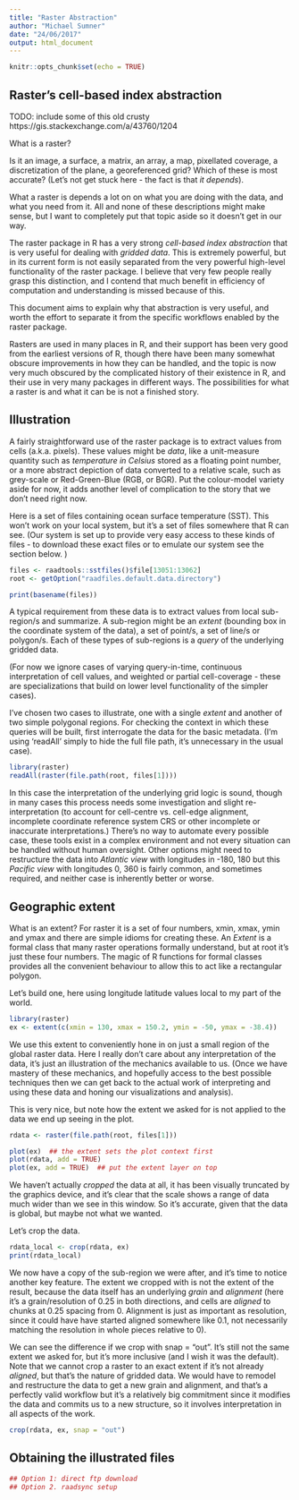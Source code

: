 ```yaml
---
title: "Raster Abstraction"
author: "Michael Sumner"
date: "24/06/2017"
output: html_document
---
```


```r
knitr::opts_chunk$set(echo = TRUE)
```

## Raster's cell-based index abstraction

TODO: include some of this old crusty https://gis.stackexchange.com/a/43760/1204

What is a raster? 

Is it an image, a surface, a matrix, an array, a map, pixellated coverage, a discretization of the plane, a georeferenced grid? Which of these is most accurate? (Let's not get stuck here - the fact is that *it depends*). 

What a raster is depends a lot on on what you are doing with the data, and what you need from it. All and none of these descriptions might make sense, but I want to completely put that topic aside so it doesn't get in our way. 

The raster package in R has a very strong *cell-based index abstraction* that is very useful for dealing with *gridded data*. This is extremely powerful, but in its current form is not easily separated from the very powerful high-level functionality of the raster package. I believe that very few people really grasp this
distinction, and I contend that much benefit in efficiency of computation and understanding is missed because of this. 

This document aims to explain why that abstraction is very useful, and worth the effort to separate it from the specific workflows enabled by the raster package. 

Rasters are used in many places in R, and their support has been very good from the earliest versions of R, though there have been many somewhat obscure improvements in how they can be handled, and the topic is now very much obscured by the complicated history of their existence in R, and their use in very many packages in different ways. The possibilities for what a raster is and what it can be is not a finished story. 


## Illustration

A fairly straightforward use of the raster package is to extract values from cells (a.k.a. pixels). These values might be *data*, like a unit-measure quantity such as *temperature in Celsius* stored as a floating point number, or a more abstract depiction of data converted to a relative scale, such as grey-scale or Red-Green-Blue (RGB, or BGR). Put the colour-model variety aside for now, it adds another level of complication to the story that we don't need right now. 

Here is a set of files containing ocean surface temperature (SST). This won't work on your local system, but it's a set of files somewhere that R can see. (Our system is set up to provide very easy access to these kinds of files - to download these exact files or to emulate our system see the section below. )

```r
files <- raadtools::sstfiles()$file[13051:13062]
root <- getOption("raadfiles.default.data.directory")

print(basename(files))
```

A typical requirement from these data is to extract values from local sub-region/s and summarize. A sub-region might be an *extent* (bounding box in the coordinate system of the data), a set of point/s, a set of line/s or polygon/s. Each of these types of sub-regions is a *query* of the underlying gridded data. 

(For now we ignore cases of varying query-in-time, continuous interpretation of cell values, and weighted or partial cell-coverage - these are specializations that build on lower level functionality of the simpler cases). 

I've chosen two cases to illustrate, one with a single *extent* and another of two simple polygonal regions. For checking the context in which these queries will be built, first interrogate the data for the basic metadata. (I'm using 'readAll' simply to hide the full file path, it's unnecessary in the usual case). 

```r
library(raster)
readAll(raster(file.path(root, files[1])))
```

In this case the interpretation of the underlying grid logic is sound, though in many cases this process needs some investigation and slight re-interpretation (to account for cell-centre vs. cell-edge alignment, incomplete coordinate reference system CRS or other incomplete or inaccurate interpretations.) There's no way to automate every possible case, these tools exist in a complex environment and not every situation can be handled without human oversight. Other options might need to restructure the data into *Atlantic view* with longitudes in -180, 180 but this *Pacific view* with longitudes 0, 360 is fairly common, and sometimes required, and neither case is inherently better or worse. 


## Geographic extent

What is an extent? For raster it is a set of four numbers, xmin, xmax, ymin and ymax and there are simple idioms for creating these. An *Extent* is a formal class that many raster operations formally understand, but at root it's just these four numbers. The magic of R functions for formal classes provides all the convenient behaviour to allow this to act like a rectangular polygon. 

Let's build one, here using longitude latitude values local to my part of the world. 

```r
library(raster)
ex <- extent(c(xmin = 130, xmax = 150.2, ymin = -50, ymax = -38.4))


```

We use this extent to conveniently hone in on just a small region of the global raster data. Here I really don't care about any interpretation of the data, it's just an illustration of the mechanics available to us. (Once we have mastery of these mechanics, and hopefully access to the best possible techniques then we can get back to the actual work of interpreting and using these data and honing our visualizations and analysis).  

This is very nice, but note how the extent we asked for is not applied to the data we end up seeing in the plot. 

```r
rdata <- raster(file.path(root, files[1]))

plot(ex)  ## the extent sets the plot context first
plot(rdata, add = TRUE)
plot(ex, add = TRUE)  ## put the extent layer on top
```


We haven't actually *cropped* the data at all, it has been visually truncated by the graphics device, and it's clear that the scale shows a range of data much wider than we see in this window. So it's accurate, given that the data is global, but maybe not what we wanted. 

Let's crop the data. 

```r
rdata_local <- crop(rdata, ex)
print(rdata_local)
```

We now have a copy of the sub-region we were after, and it's time to notice another key feature. The extent we cropped with is not the extent of the result, because the data itself has an underlying *grain* and *alignment* (here it's a grain/resolution of 0.25 in both directions, and cells are *aligned* to chunks at 0.25 spacing from 0. Alignment is just as important as resolution, since it could have have started aligned somewhere like 0.1, not necessarily matching the resolution in whole pieces relative to 0). 


We can see the difference if we crop with snap = "out". It's still not the same extent we asked for, but it's more inclusive (and I wish it was the default). Note that we cannot crop a raster to an exact extent if it's not already *aligned*, but that's the nature of gridded data. We would have to remodel and restructure the data to get a new grain and alignment, and that's a perfectly valid workflow but it's a relatively big commitment since it modifies the data and commits us to a new structure, so it involves interpretation in all aspects of the work. 



```r
crop(rdata, ex, snap = "out")
```



## Obtaining the illustrated files

```r
## Option 1: direct ftp download
## Option 2. raadsync setup
```